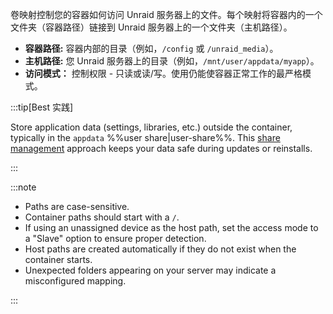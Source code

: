 卷映射控制您的容器如何访问 Unraid 服务器上的文件。每个映射将容器内的一个文件夹（容器路径）链接到 Unraid 服务器上的一个文件夹（主机路径）。

- **容器路径:** 容器内部的目录（例如，`/config` 或 `/unraid_media`）。
- **主机路径:** 您 Unraid 服务器上的目录（例如，`/mnt/user/appdata/myapp`）。
- **访问模式：** 控制权限 - 只读或读/写。使用仍能使容器正常工作的最严格模式。

:::tip[Best 实践]

Store application data (settings, libraries, etc.) outside the container, typically in the `appdata` %%user share|user-share%%. This [share management](../../../manage-storage/shares.mdx) approach keeps your data safe during updates or reinstalls.

:::

:::note

- Paths are case-sensitive.
- Container paths should start with a `/`.
- If using an unassigned device as the host path, set the access mode to a "Slave" option to ensure proper detection.
- Host paths are created automatically if they do not exist when the container starts.
- Unexpected folders appearing on your server may indicate a misconfigured mapping.

:::
